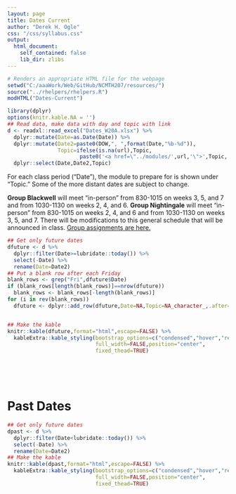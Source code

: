 ```yaml
---
layout: page
title: Dates Current
author: "Derek H. Ogle"
css: "/css/syllabus.css"
output:
  html_document:
    self_contained: false
    lib_dir: zlibs
---
```


```r
# Renders an appropriate HTML file for the webpage
setwd("C:/aaaWork/Web/GitHub/NCMTH207/resources/")
source("../rhelpers/rhelpers.R")
modHTML("Dates-Current")
```

```r
library(dplyr)
options(knitr.kable.NA = '')
## Read data, make data with day and topic with link
d <- readxl::read_excel("Dates_W20A.xlsx") %>%
  dplyr::mutate(Date=as.Date(Date)) %>%
  dplyr::mutate(Date2=paste0(DOW,", ",format(Date,"%b-%d")),
                Topic=ifelse(is.na(url),Topic,
                       paste0('<a href=\"../modules/',url,'\">',Topic,'</a>'))) %>%
  dplyr::select(Date,Date2,Topic)
```

<div class="alert alert-info">
For each class period ("Date"), the module to prepare for is shown under "Topic." Some of the more distant dates are subject to change.
</div>

<div class="alert alert-warning">
**Group Blackwell** will meet "in-person" from 830-1015 on weeks 3, 5, and 7 and from 1030-1130 on weeks 2, 4, and 6. **Group Nightingale** will meet "in-person" from 830-1015 on weeks 2, 4, and 6 and from 1030-1130 on weeks 3, 5, and 7. There will be modifications to this general schedule that will be announced in class. <a href="Groups_Current.html">Group assignments are here.</a>
</div>

```r
## Get only future dates
dfuture <- d %>%
  dplyr::filter(Date>=lubridate::today()) %>%
  select(-Date) %>%
  rename(Date=Date2)
## Put a blank row after each Friday
blank_rows <- grep("Fri",dfuture$Date)
if (blank_rows[length(blank_rows)]==nrow(dfuture))
  blank_rows <- blank_rows[-length(blank_rows)]
for (i in rev(blank_rows))
  dfuture <- dplyr::add_row(dfuture,Date=NA,Topic=NA_character_,.after=i)


## Make the kable
knitr::kable(dfuture,format="html",escape=FALSE) %>%
  kableExtra::kable_styling(bootstrap_options=c("condensed","hover","responsive"),
                            full_width=FALSE,position="center",
                            fixed_thead=TRUE)
```

<br>

<br>

# Past Dates

```r
## Get only future dates
dpast <- d %>%
  dplyr::filter(Date<lubridate::today()) %>%
  select(-Date) %>%
  rename(Date=Date2)
## Make the kable
knitr::kable(dpast,format="html",escape=FALSE) %>%
  kableExtra::kable_styling(bootstrap_options=c("condensed","hover","responsive"),
                            full_width=FALSE,position="center",
                            fixed_thead=TRUE)
```

